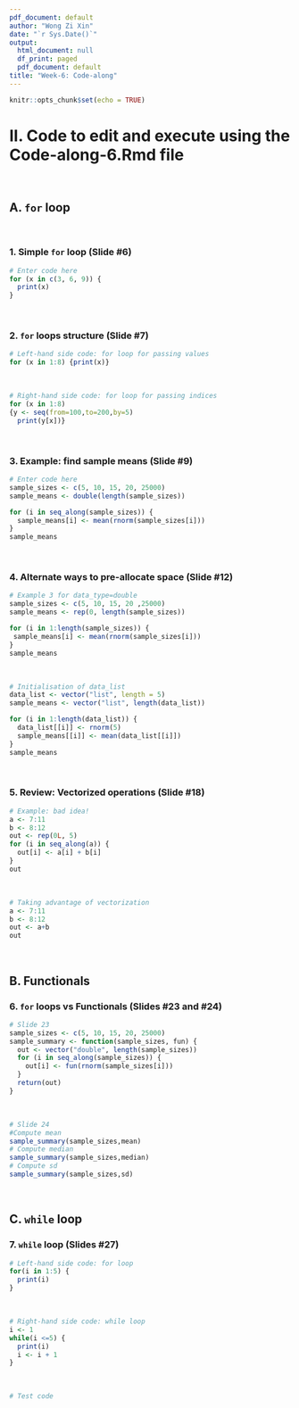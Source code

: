 ```yaml
---
pdf_document: default
author: "Wong Zi Xin"
date: "`r Sys.Date()`"
output:
  html_document: null
  df_print: paged
  pdf_document: default
title: "Week-6: Code-along"
---
```


```r
knitr::opts_chunk$set(echo = TRUE)
```

# II. Code to edit and execute using the Code-along-6.Rmd file 
<br>

## A. `for` loop
<br>

### 1. Simple `for` loop (Slide #6)

```r
# Enter code here
for (x in c(3, 6, 9)) {
  print(x)
}
```
<br>

### 2. `for` loops structure (Slide #7)

```r
# Left-hand side code: for loop for passing values
for (x in 1:8) {print(x)}
```
<br>
```r
# Right-hand side code: for loop for passing indices
for (x in 1:8) 
{y <- seq(from=100,to=200,by=5)
  print(y[x])}
```
<br>

### 3. Example: find sample means (Slide #9)

```r
# Enter code here
sample_sizes <- c(5, 10, 15, 20, 25000)
sample_means <- double(length(sample_sizes))

for (i in seq_along(sample_sizes)) {
  sample_means[i] <- mean(rnorm(sample_sizes[i]))
}
sample_means
```
<br>

### 4. Alternate ways to pre-allocate space (Slide #12)

```r
# Example 3 for data_type=double
sample_sizes <- c(5, 10, 15, 20 ,25000)
sample_means <- rep(0, length(sample_sizes))

for (i in 1:length(sample_sizes)) {
 sample_means[i] <- mean(rnorm(sample_sizes[i])) 
}
sample_means
```
<br>

```r
# Initialisation of data_list
data_list <- vector("list", length = 5)
sample_means <- vector("list", length(data_list))

for (i in 1:length(data_list)) {
  data_list[[i]] <- rnorm(5)  
  sample_means[[i]] <- mean(data_list[[i]])
}
sample_means
```
<br>

### 5. Review: Vectorized operations (Slide #18)

```r
# Example: bad idea!
a <- 7:11
b <- 8:12
out <- rep(0L, 5)
for (i in seq_along(a)) {
  out[i] <- a[i] + b[i]
}
out
```
<br>

```r
# Taking advantage of vectorization
a <- 7:11
b <- 8:12
out <- a+b
out
```
<br>

## B. Functionals

### 6. `for` loops vs Functionals (Slides #23 and #24)

```r
# Slide 23
sample_sizes <- c(5, 10, 15, 20, 25000)
sample_summary <- function(sample_sizes, fun) {
  out <- vector("double", length(sample_sizes))
  for (i in seq_along(sample_sizes)) {
    out[i] <- fun(rnorm(sample_sizes[i]))
  }
  return(out)
}
```
<br>

```r
# Slide 24
#Compute mean
sample_summary(sample_sizes,mean)
# Compute median
sample_summary(sample_sizes,median)
# Compute sd
sample_summary(sample_sizes,sd)
```
<br>

## C. `while` loop

### 7. `while` loop (Slides #27)

```r
# Left-hand side code: for loop
for(i in 1:5) {
  print(i)
}
```
<br>

```r
# Right-hand side code: while loop
i <- 1
while(i <=5) {
  print(i)
  i <- i + 1
}
```
<br>

```r
# Test code

```
